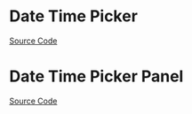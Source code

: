 
<Meta title="Data Entry/DateTimePicker/Doc" />

# Date Time Picker

<Description of={DateTimePicker} />

[Source Code](https://github.com/Mezzanine-UI/mezzanine/blob/main/packages/react/src/DateTimePicker/DateTimePicker.tsx)

<ArgsTable of={DateTimePicker} />

# Date Time Picker Panel

<Description of={DateTimePickerPanel} />

[Source Code](https://github.com/Mezzanine-UI/mezzanine/blob/main/packages/react/src/DateTimePicker/DateTimePickerPanel.tsx)

<ArgsTable of={DateTimePickerPanel} />
